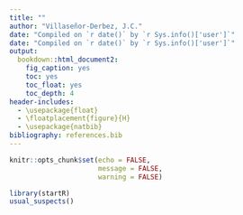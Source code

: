 ```yaml
---
title: ""
author: "Villaseñor-Derbez, J.C."
date: "Compiled on `r date()` by `r Sys.info()['user']`"
date: "Compiled on `r date()` by `r Sys.info()['user']`"
output: 
  bookdown::html_document2: 
    fig_caption: yes
    toc: yes
    toc_float: yes
    toc_depth: 4
header-includes:
  - \usepackage{float}
  - \floatplacement{figure}{H}
  - \usepackage{natbib}
bibliography: references.bib
---
```


```r
knitr::opts_chunk$set(echo = FALSE,
                      message = FALSE,
                      warning = FALSE)

library(startR)
usual_suspects()
```

